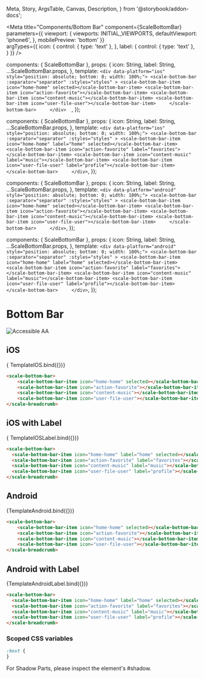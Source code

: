   Meta,
  Story,
  ArgsTable,
  Canvas,
  Description,
} from '@storybook/addon-docs';


<Meta
  title="Components/Bottom Bar"
  component={ScaleBottomBar}
  parameters={{
    viewport: {
      viewports: INITIAL_VIEWPORTS,
      defaultViewport: 'iphone6',
    },
    mobilePreview: 'bottom'
  }}  
  argTypes={{
    icon: {
      control: { type: 'text' },
    },
    label: {
      control: { type: 'text' },
    }
  }}
/>

  components: { ScaleBottomBar },
  props: {
    icon: String,
    label: String,
    ...ScaleBottomBar.props,
  },
  template: `
    <div data-platform="ios" style="position: absolute; bottom: 0; width: 100%;">
        <scale-bottom-bar
        :separator="separator"
        :styles="styles"
        >
        <scale-bottom-bar-item icon="home-home" selected></scale-bottom-bar-item>
        <scale-bottom-bar-item icon="action-favorite"></scale-bottom-bar-item>
        <scale-bottom-bar-item icon="content-music"></scale-bottom-bar-item>
        <scale-bottom-bar-item icon="user-file-user"></scale-bottom-bar-item>    
        </scale-bottom-bar>    
    </div>  
  `,
});


  components: { ScaleBottomBar },
  props: {
    icon: String,
    label: String,
    ...ScaleBottomBar.props,
  },
  template: `
      <div data-platform="ios" style="position: absolute; bottom: 0; width: 100%;">
          <scale-bottom-bar
          :separator="separator"
          :styles="styles"
          >
          <scale-bottom-bar-item icon="home-home" label="home" selected></scale-bottom-bar-item>
          <scale-bottom-bar-item icon="action-favorite" label="favorites"></scale-bottom-bar-item>
          <scale-bottom-bar-item icon="content-music" label="music"></scale-bottom-bar-item>
          <scale-bottom-bar-item icon="user-file-user" label="profile"></scale-bottom-bar-item>    
          </scale-bottom-bar>    
      </div>
  `,
});

  components: { ScaleBottomBar },
  props: {
    icon: String,
    label: String,
    ...ScaleBottomBar.props,
  },
  template: `
      <div data-platform="android" style="position: absolute; bottom: 0; width: 100%;">
          <scale-bottom-bar
          :separator="separator"
          :styles="styles"
          >
          <scale-bottom-bar-item icon="home-home" selected></scale-bottom-bar-item>
          <scale-bottom-bar-item icon="action-favorite"></scale-bottom-bar-item>
          <scale-bottom-bar-item icon="content-music"></scale-bottom-bar-item>
          <scale-bottom-bar-item icon="user-file-user"></scale-bottom-bar-item>    
          </scale-bottom-bar>    
      </div>
  `,
});

  components: { ScaleBottomBar },
  props: {
    icon: String,
    label: String,
    ...ScaleBottomBar.props,
  },
  template: `
      <div data-platform="android" style="position: absolute; bottom: 0; width: 100%;">
          <scale-bottom-bar
          :separator="separator"
          :styles="styles"
          >
          <scale-bottom-bar-item icon="home-home" label="home" selected></scale-bottom-bar-item>
          <scale-bottom-bar-item icon="action-favorite" label="favorites"></scale-bottom-bar-item>
          <scale-bottom-bar-item icon="content-music" label="music"></scale-bottom-bar-item>
          <scale-bottom-bar-item icon="user-file-user" label="profile"></scale-bottom-bar-item>    
          </scale-bottom-bar>    
      </div>
  `,
});

<div
  style={{
    display: 'inline-flex',
    alignItems: 'center',
    justifyContent: 'space-between',
    width: '100%',
  }}
>
  <h1>Bottom Bar</h1>
  <img src="assets/aa.png" alt="Accessible AA" />
</div>

## iOS

<Canvas withSource="none">
  <Story name="IOS" args={{}} parameters={{
    viewport: {
      defaultViewport: 'iphonex',
    },
  }}>
    {
        TemplateIOS.bind({})}
  </Story>
</Canvas>

<ArgsTable story="IOS" />

```html
<scale-bottom-bar>
    <scale-bottom-bar-item icon="home-home" selected></scale-bottom-bar-item>
    <scale-bottom-bar-item icon="action-favorite"></scale-bottom-bar-item>
    <scale-bottom-bar-item icon="content-music"></scale-bottom-bar-item>
    <scale-bottom-bar-item icon="user-file-user"></scale-bottom-bar-item>  
</scale-breadcrumb>
```

## iOS with Label

<Canvas withSource="none">
  <Story name="iOS with Label" args={{}} parameters={{
    viewport: {
      defaultViewport: 'iphonex',
    },
  }}>
    {
        TemplateIOSLabel.bind({})}
  </Story>
</Canvas>

<ArgsTable story="IOS" />

```html
<scale-bottom-bar>
  <scale-bottom-bar-item icon="home-home" label="home" selected></scale-bottom-bar-item>
  <scale-bottom-bar-item icon="action-favorite" label="favorites"></scale-bottom-bar-item>
  <scale-bottom-bar-item icon="content-music" label="music"></scale-bottom-bar-item>
  <scale-bottom-bar-item icon="user-file-user" label="profile"></scale-bottom-bar-item> 
</scale-breadcrumb>
```


## Android

<Canvas withSource="none">
  <Story name="Android" args={{}}>
    {TemplateAndroid.bind({})}
  </Story>
</Canvas>

<ArgsTable story="Android" />

```html
<scale-bottom-bar>
    <scale-bottom-bar-item icon="home-home" selected></scale-bottom-bar-item>
    <scale-bottom-bar-item icon="action-favorite"></scale-bottom-bar-item>
    <scale-bottom-bar-item icon="content-music"></scale-bottom-bar-item>
    <scale-bottom-bar-item icon="user-file-user"></scale-bottom-bar-item>  
</scale-breadcrumb>
```


## Android with Label

<Canvas withSource="none">
  <Story name="Android with Label" args={{}}>
    {TemplateAndroidLabel.bind({})}
  </Story>
</Canvas>

<ArgsTable story="Android" />

```html
<scale-bottom-bar>
  <scale-bottom-bar-item icon="home-home" label="home" selected></scale-bottom-bar-item>
  <scale-bottom-bar-item icon="action-favorite" label="favorites"></scale-bottom-bar-item>
  <scale-bottom-bar-item icon="content-music" label="music"></scale-bottom-bar-item>
  <scale-bottom-bar-item icon="user-file-user" label="profile"></scale-bottom-bar-item> 
</scale-breadcrumb>
```

### Scoped CSS variables

```css
:host {
}
```

For Shadow Parts, please inspect the element's #shadow.
